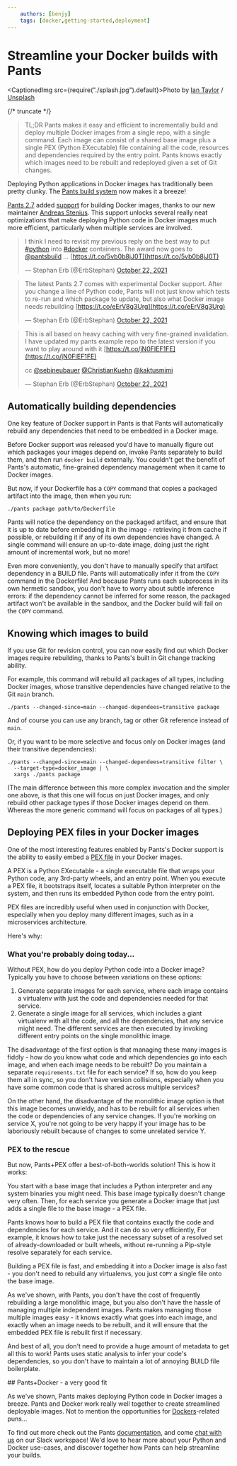 ```yaml
---
    authors: [benjy]
    tags: [docker,getting-started,deployment]
---
```


# Streamline your Docker builds with Pants

<CaptionedImg src={require("./splash.jpg").default}>Photo by [Ian Taylor](https://unsplash.com/@carrier_lost?utm_source=ghost&utm_medium=referral&utm_campaign=api-credit) / [Unsplash](https://unsplash.com/?utm_source=ghost&utm_medium=referral&utm_campaign=api-credit)</CaptionedImg>

{/* truncate */}

> TL;DR Pants makes it easy and efficient to incrementally build and deploy multiple Docker images from a single repo, with a single command. Each image can consist of a shared base image plus a single PEX (Python EXecutable) file containing all the code, resources and dependencies required by the entry point. Pants knows exactly which images need to be rebuilt and redeployed given a set of Git changes.

Deploying Python applications in Docker images has traditionally been pretty clunky. The [Pants build system](https://www.pantsbuild.org/) now makes it a breeze!

[Pants 2.7](../2021-09-27-introducing-pants-2-7/index.md) added [support](../2021-09-28-docker-support/index.md) for building Docker images, thanks to our new maintainer [Andreas Stenius](../2021-09-14-meet-our-newest-maintainer-andreas-stenius/index.md). This support unlocks several really neat optimizations that make deploying Python code in Docker images much more efficient, particularly when multiple services are involved.

> I think I need to revisit my previous reply on the best way to put [#python](https://twitter.com/hashtag/python?src=hash&ref_src=twsrc%5Etfw) into [#docker](https://twitter.com/hashtag/docker?src=hash&ref_src=twsrc%5Etfw) containers. The award now goes to [@pantsbuild](https://twitter.com/pantsbuild?ref_src=twsrc%5Etfw) ... [https://t.co/5vb0b8jJ0T](https://t.co/5vb0b8jJ0T)
>
> — Stephan Erb (@ErbStephan) [October 22, 2021](https://twitter.com/ErbStephan/status/1451475076545761294?ref_src=twsrc%5Etfw)

> The latest Pants 2.7 comes with experimental Docker support. After you change a line of Python code, Pants will not just know which tests to re-run and which package to update, but also what Docker image needs rebuilding [https://t.co/eErV8g3Urg](https://t.co/eErV8g3Urg)
>
> — Stephan Erb (@ErbStephan) [October 22, 2021](https://twitter.com/ErbStephan/status/1451475079574048794?ref_src=twsrc%5Etfw)

> This is all based on heavy caching with very fine-grained invalidation. I have updated my pants example repo to the latest version if you want to play around with it [https://t.co/jN0FIEF1FE](https://t.co/jN0FIEF1FE)
>
> cc [@sebineubauer](https://twitter.com/sebineubauer?ref_src=twsrc%5Etfw) [@ChristianKuehn](https://twitter.com/ChristianKuehn?ref_src=twsrc%5Etfw) [@kaktusmimi](https://twitter.com/kaktusmimi?ref_src=twsrc%5Etfw)
>
> — Stephan Erb (@ErbStephan) [October 22, 2021](https://twitter.com/ErbStephan/status/1451475081859846144?ref_src=twsrc%5Etfw)

## Automatically building dependencies

One key feature of Docker support in Pants is that Pants will automatically rebuild any dependencies that need to be embedded in a Docker image.

Before Docker support was released you'd have to manually figure out which packages your images depend on, invoke Pants separately to build them, and then run `docker build` externally. You couldn't get the benefit of Pants's automatic, fine-grained dependency management when it came to Docker images.

But now, if your Dockerfile has a `COPY` command that copies a packaged artifact into the image, then when you run:

```text
./pants package path/to/Dockerfile
```

Pants will notice the dependency on the packaged artifact, and ensure that it is up to date before embedding it in the image - retrieving it from cache if possible, or rebuilding it if any of its own dependencies have changed. A single command will ensure an up-to-date image, doing just the right amount of incremental work, but no more!

Even more conveniently, you don't have to manually specify that artifact dependency in a BUILD file. Pants will automatically infer it from the `COPY` command in the Dockerfile! And because Pants runs each subprocess in its own hermetic sandbox, you don't have to worry about subtle inference errors: if the dependency cannot be inferred for some reason, the packaged artifact won't be available in the sandbox, and the Docker build will fail on the `COPY` command.

## Knowing which images to build

If you use Git for revision control, you can now easily find out which Docker images require rebuilding, thanks to Pants's built in Git change tracking ability.

For example, this command will rebuild all packages of all types, including Docker images, whose transitive dependencies have changed relative to the Git `main` branch.

```text
./pants --changed-since=main --changed-dependees=transitive package
```

And of course you can use any branch, tag or other Git reference instead of `main`.

Or, if you want to be more selective and focus only on Docker images (and their transitive dependencies):

```text
./pants --changed-since=main --changed-dependees=transitive filter \
  --target-type=docker_image | \
  xargs ./pants package
```

(The main difference between this more complex invocation and the simpler one above, is that this one will focus on just Docker images, and only rebuild other package types if those Docker images depend on them. Whereas the more generic command will focus on packages of all types.)

## Deploying PEX files in your Docker images

One of the most interesting features enabled by Pants's Docker support is the ability to easily embed a [PEX file](https://www.pantsbuild.org/docs/pex-files) in your Docker images.

A PEX is a Python EXecutable - a single executable file that wraps your Python code, any 3rd-party wheels, and an entry point. When you execute a PEX file, it bootstraps itself, locates a suitable Python interpreter on the system, and then runs its embedded Python code from the entry point.

PEX files are incredibly useful when used in conjunction with Docker, especially when you deploy many different images, such as in a microservices architecture.

Here's why:

### What you're probably doing today...

Without PEX, how do you deploy Python code into a Docker image? Typically you have to choose between variations on these options:

1.  Generate separate images for each service, where each image contains a virtualenv with just the code and dependencies needed for that service.
2.  Generate a single image for all services, which includes a giant virtualenv with all the code, and all the dependencies, that any service might need. The different services are then executed by invoking different entry points on the single monolithic image.

The disadvantage of the first option is that managing these many images is fiddly - how do you know what code and which dependencies go into each image, and when each image needs to be rebuilt? Do you maintain a separate `requirements.txt` file for each service? If so, how do you keep them all in sync, so you don't have version collisions, especially when you have some common code that is shared across multiple services?

On the other hand, the disadvantage of the monolithic image option is that this image becomes unwieldy, and has to be rebuilt for all services when the code or dependencies of any service changes. If you're working on service X, you're not going to be very happy if your image has to be laboriously rebuilt because of changes to some unrelated service Y.

### PEX to the rescue

But now, Pants+PEX offer a best-of-both-worlds solution! This is how it works:

You start with a base image that includes a Python interpreter and any system binaries you might need. This base image typically doesn't change very often. Then, for each service you generate a Docker image that just adds a single file to the base image - a PEX file.

Pants knows how to build a PEX file that contains exactly the code and dependencies for each service. And it can do so very efficiently, For example, it knows how to take just the necessary subset of a resolved set of already-downloaded or built wheels, without re-running a Pip-style resolve separately for each service.

Building a PEX file is fast, and embedding it into a Docker image is also fast - you don't need to rebuild any virtualenvs, you just `COPY` a single file onto the base image.

As we've shown, with Pants, you don't have the cost of frequently rebuilding a large monolithic image, but you also don't have the hassle of managing multiple independent images. Pants makes managing those multiple images easy - it knows exactly what goes into each image, and exactly when an image needs to be rebuilt, and it will ensure that the embedded PEX file is rebuilt first if necessary.

And best of all, you don't need to provide a huge amount of metadata to get all this to work! Pants uses static analysis to infer your code's dependencies, so you don't have to maintain a lot of annoying BUILD file boilerplate.

\## Pants+Docker - a very good fit

As we've shown, Pants makes deploying Python code in Docker images a breeze. Pants and Docker work really well together to create streamlined deployable images. Not to mention the opportunities for [Dockers](https://us.dockers.com/)\-related puns...

To find out more check out the Pants [documentation](https://www.pantsbuild.org/), and come [chat with us](https://join.slack.com/t/pantsbuild/shared_invite/zt-d0uh0mok-RLvVosDiX6JDpvStH~bFBA) on our Slack workspace! We'd love to hear more about your Python and Docker use-cases, and discover together how Pants can help streamline your builds.
